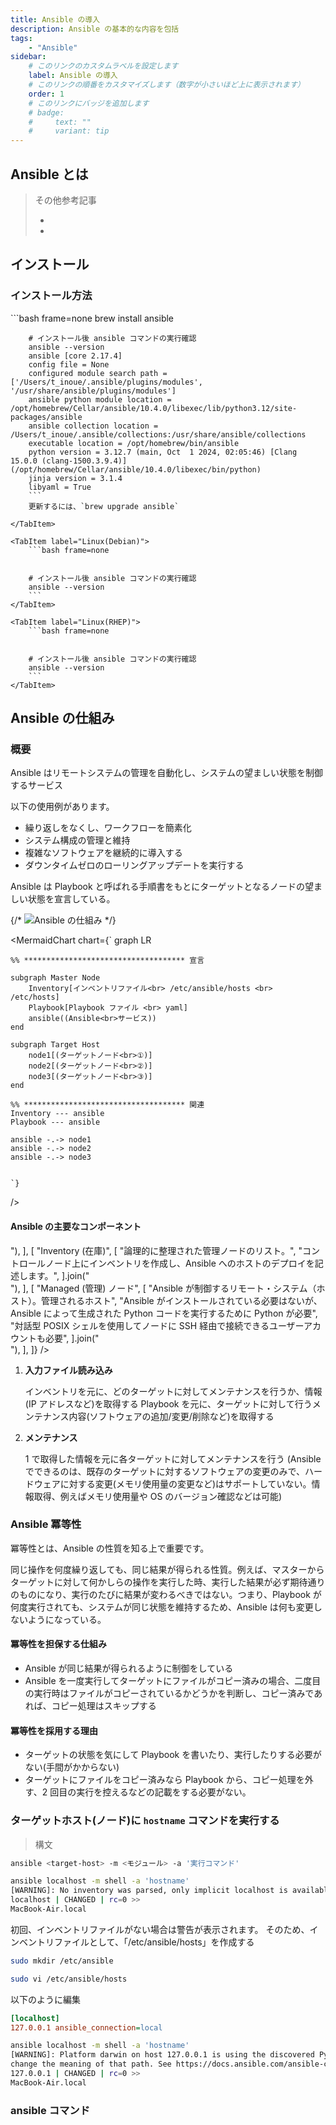 ```yaml
---
title: Ansible の導入
description: Ansible の基本的な内容を包括
tags:
    - "Ansible"
sidebar:
    # このリンクのカスタムラベルを設定します
    label: Ansible の導入
    # このリンクの順番をカスタマイズします（数字が小さいほど上に表示されます）
    order: 1
    # このリンクにバッジを追加します
    # badge:
    #     text: ""
    #     variant: tip
---
```



## Ansible とは

> その他参考記事
>
> -   <LinkPreview url="https://qiita.com/Brutus/items/1894629105d61f4854bc" type="inline" />
> -   <LinkPreview url="https://qiita.com/tmurakam99/items/8e609f174f5804308a20" type="inline" />

## インストール

<LinkPreview url="https://docs.ansible.com/" />
<LinkPreview url="https://formulae.brew.sh/formula/ansible" />

### インストール方法

<Tabs syncKey="ansible">
    <TabItem label="MacOS">
        ```bash frame=none
        brew install ansible

        # インストール後 ansible コマンドの実行確認
        ansible --version
        ansible [core 2.17.4]
        config file = None
        configured module search path = ['/Users/t_inoue/.ansible/plugins/modules', '/usr/share/ansible/plugins/modules']
        ansible python module location = /opt/homebrew/Cellar/ansible/10.4.0/libexec/lib/python3.12/site-packages/ansible
        ansible collection location = /Users/t_inoue/.ansible/collections:/usr/share/ansible/collections
        executable location = /opt/homebrew/bin/ansible
        python version = 3.12.7 (main, Oct  1 2024, 02:05:46) [Clang 15.0.0 (clang-1500.3.9.4)] (/opt/homebrew/Cellar/ansible/10.4.0/libexec/bin/python)
        jinja version = 3.1.4
        libyaml = True
        ```
        更新するには、`brew upgrade ansible`

    </TabItem>

    <TabItem label="Linux(Debian)">
        ```bash frame=none


        # インストール後 ansible コマンドの実行確認
        ansible --version
        ```
    </TabItem>

    <TabItem label="Linux(RHEP)">
        ```bash frame=none


        # インストール後 ansible コマンドの実行確認
        ansible --version
        ```
    </TabItem>

</Tabs>

## Ansible の仕組み

### 概要

Ansible はリモートシステムの管理を自動化し、システムの望ましい状態を制御するサービス

以下の使用例があります。

-   繰り返しをなくし、ワークフローを簡素化
-   システム構成の管理と維持
-   複雑なソフトウェアを継続的に導入する
-   ダウンタイムゼロのローリングアップデートを実行する

Ansible は Playbook と呼ばれる手順書をもとにターゲットとなるノードの望ましい状態を宣言している。

{/* ![Ansible の仕組み](src/assets/2024-09-17_22.26.15.webp) */}

<MermaidChart
    chart={`
    graph LR

    %% ************************************ 宣言

    subgraph Master Node
        Inventory[インベントリファイル<br> /etc/ansible/hosts <br> /etc/hosts]
        Playbook[Playbook ファイル <br> yaml]
        ansible((Ansible<br>サービス))
    end

    subgraph Target Host
        node1[(ターゲットノード<br>①)]
        node2[(ターゲットノード<br>②)]
        node3[(ターゲットノード<br>③)]
    end

    %% ************************************ 関連
    Inventory --- ansible
    Playbook --- ansible

    ansible -.-> node1
    ansible -.-> node2
    ansible -.-> node3


    `}

/>

#### Ansible の主要なコンポーネント

<Table
    caption=""
    columns={["ノード", "説明"]}
    data={[
        [
            "Control(制御)ノード",
            [
                "Ansibleがインストールされたシステム。Ansible を実行する",
                "コントロールノード上で `ansible` や `ansible-inventory` などの Ansible コマンドを実行する。",
                "Python がインストールされたほぼすべての UNIX 系マシンで使用可",
            ].join("<br/>"),
        ],
        [
            "Inventory (在庫)",
            [
                "論理的に整理された管理ノードのリスト。",
                "コントロールノード上にインベントリを作成し、Ansible へのホストのデプロイを記述します。",
            ].join("<br/>"),
        ],
        [
            "Managed (管理) ノード",
            [
                "Ansible が制御するリモート・システム（ホスト）。管理されるホスト",
                "Ansible がインストールされている必要はないが、Ansible によって生成された Python コードを実行するために Python が必要",
                "対話型 POSIX シェルを使用してノードに SSH 経由で接続できるユーザーアカウントも必要",
            ].join("<br/>"),
        ],
    ]}
/>

1. **入力ファイル読み込み**

    インベントリを元に、どのターゲットに対してメンテナンスを行うか、情報 (IP アドレスなど)を取得する Playbook を元に、ターゲットに対して行うメンテナンス内容(ソフトウェアの追加/変更/削除など)を取得する

1. **メンテナンス**

    1 で取得した情報を元に各ターゲットに対してメンテナンスを行う
    (Ansible でできるのは、既存のターゲットに対するソフトウェアの変更のみで、ハードウェアに対する変更(メモリ使用量の変更など)はサポートしていない。情報取得、例えばメモリ使用量や OS のバージョン確認などは可能)

### Ansible 冪等性

冪等性とは、Ansible の性質を知る上で重要です。

同じ操作を何度繰り返しても、同じ結果が得られる性質。例えば、マスターからターゲットに対して何かしらの操作を実行した時、実行した結果が必ず期待通りのものになり、実行のたびに結果が変わるべきではない。つまり、Playbook が何度実行されても、システムが同じ状態を維持するため、Ansible は何も変更しないようになっている。

#### 冪等性を担保する仕組み

-   Ansible が同じ結果が得られるように制御をしている
-   Ansible を一度実行してターゲットにファイルがコピー済みの場合、二度目の実行時はファイルがコピーされているかどうかを判断し、コピー済みであれば、コピー処理はスキップする

#### 冪等性を採用する理由

-   ターゲットの状態を気にして Playbook を書いたり、実行したりする必要がない(手間がかからない)
-   ターゲットにファイルをコピー済みなら Playbook から、コピー処理を外す、2 回目の実行を控えるなどの記載をする必要がない。

### ターゲットホスト(ノード)に `hostname` コマンドを実行する

> 構文

```bash frame=none
ansible <target-host> -m <モジュール> -a '実行コマンド'
```

```bash frame=none
ansible localhost -m shell -a 'hostname'
[WARNING]: No inventory was parsed, only implicit localhost is available
localhost | CHANGED | rc=0 >>
MacBook-Air.local
```

初回、インベントリファイルがない場合は警告が表示されます。
そのため、インベントリファイルとして、「/etc/ansible/hosts」を作成する

```bash frame=none
sudo mkdir /etc/ansible

sudo vi /etc/ansible/hosts
```

以下のように編集

```ini title="/etc/ansible/hosts"
[localhost]
127.0.0.1 ansible_connection=local
```

```bash frame=none
ansible localhost -m shell -a 'hostname'
[WARNING]: Platform darwin on host 127.0.0.1 is using the discovered Python interpreter at /opt/homebrew/bin/python3.12, but future installation of another Python interpreter could
change the meaning of that path. See https://docs.ansible.com/ansible-core/2.17/reference_appendices/interpreter_discovery.html for more information.
127.0.0.1 | CHANGED | rc=0 >>
MacBook-Air.local
```

### ansible コマンド
